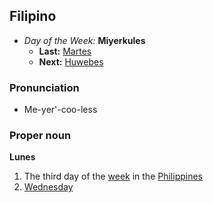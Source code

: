 ==Filipino==
*''Day of the Week:'' '''Miyerkules'''
**'''Last:''' [[Martes]]
**'''Next:''' [[Huwebes]]

===Pronunciation===
*Me-yer'-coo-less

===Proper noun===
'''Lunes'''
#The third day of the [[week]] in the [[Philippines]]
#[[Wednesday]]
